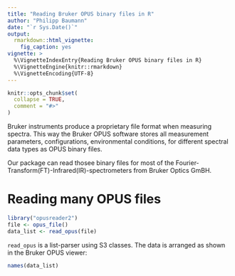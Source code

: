 ```yaml
---
title: "Reading Bruker OPUS binary files in R"
author: "Philipp Baumann"
date: "`r Sys.Date()`"
output:
  rmarkdown::html_vignette:
    fig_caption: yes
vignette: >
  %\VignetteIndexEntry{Reading Bruker OPUS binary files in R}
  %\VignetteEngine{knitr::rmarkdown}
  %\VignetteEncoding{UTF-8}
---
```


```r
knitr::opts_chunk$set(
  collapse = TRUE,
  comment = "#>"
)
```

Bruker instruments produce a proprietary file format when measuring spectra. This way the Bruker OPUS software stores all measurement
parameters, configurations, environmental conditions, for different spectral data types as OPUS binary files.

Our package can read thosee binary files for most of the
Fourier-Transform(FT)-Infrared(IR)-spectrometers from Bruker Optics GmBH.

# Reading many OPUS files

```r
library("opusreader2")
file <- opus_file()
data_list <- read_opus(file)
```

`read_opus` is a list-parser using S3 classes. The data is arranged
as shown in the Bruker OPUS viewer:

```r
names(data_list)
```
